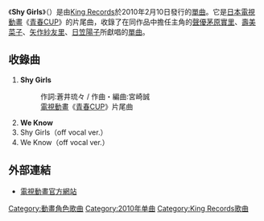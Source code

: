 {{unreferenced|time=2010-02-12T16:06:59+00:00}}
{{Infobox Single
| Name            = Shy Girls
| Artist          = 葉山奈由（[[茅原實里|茅原實里]]）・神宮寺彌子（[[壽美菜子|壽美菜子]]）・白石遙（[[矢作紗友里|矢作紗友里]]）・天原清乃（[[日笠陽子|日笠陽子]]） 
| Album           = 
| A-side          = Shy Girls
| B-side          = We Know
| Released        = 2010年2月10日
| Format          = 
| Recorded        = 
| Genre           = [[J-POP|J-POP]]（[[動畫歌曲|動畫歌曲]]）
| Length          = 
| Label           = [[STAR_CHILD|STAR CHILD]]（KICM-3200）
| Writer          = 蒼井琉々・宮崎誠
| Producer        = 
| Certification   = 
| Chart position  = 
| Last single     = [[Choose_Bright!!|Choose Bright!!]]<br/>（2010年）
| This single     = '''Shy Girls'''<br/>（2010年）
| Next single     = 
| Misc            = 
}}
《'''Shy Girls'''》（{{lang|ja|シャイガールズ}}）是由[[King_Records|King Records]]於2010年2月10日發行的[[單曲|單曲]]。它是[[日本電視動畫|日本電視動畫]]《[[青春CUP|青春CUP]]》的片尾曲，收錄了在同作品中擔任主角的[[聲優|聲優]][[茅原實里|茅原實里]]、[[壽美菜子|壽美菜子]]、[[矢作紗友里|矢作紗友里]]、[[日笠陽子|日笠陽子]]所獻唱的[[單曲|單曲]]。

== 收錄曲 ==
# '''Shy Girls'''
#: 作詞:蒼井琉々 / 作曲・編曲:宮崎誠
#: [[電視動畫|電視動畫]]《[[青春CUP|青春CUP]]》片尾曲
# '''We Know'''
# Shy Girls（off vocal ver.）
# We Know（off vocal ver.）

== 外部連結 ==
*[http://www.starchild.co.jp/special/chuubra/index.html 電視動畫官方網站]{{Wayback|url=http://www.starchild.co.jp/special/chuubra/index.html |date=20100219004834 }}

[[Category:動畫角色歌曲|Category:動畫角色歌曲]]
[[Category:2010年单曲|Category:2010年单曲]]
[[Category:King_Records歌曲|Category:King Records歌曲]]